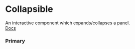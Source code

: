 
<Meta of={Story} />

# Collapsible

An interactive component which expands/collapses a panel. \
[Docs](https://www.radix-ui.com/primitives/docs/components/collapsible)

### Primary

<Canvas of={Story.Primary} />

<Primary />
<Controls />
